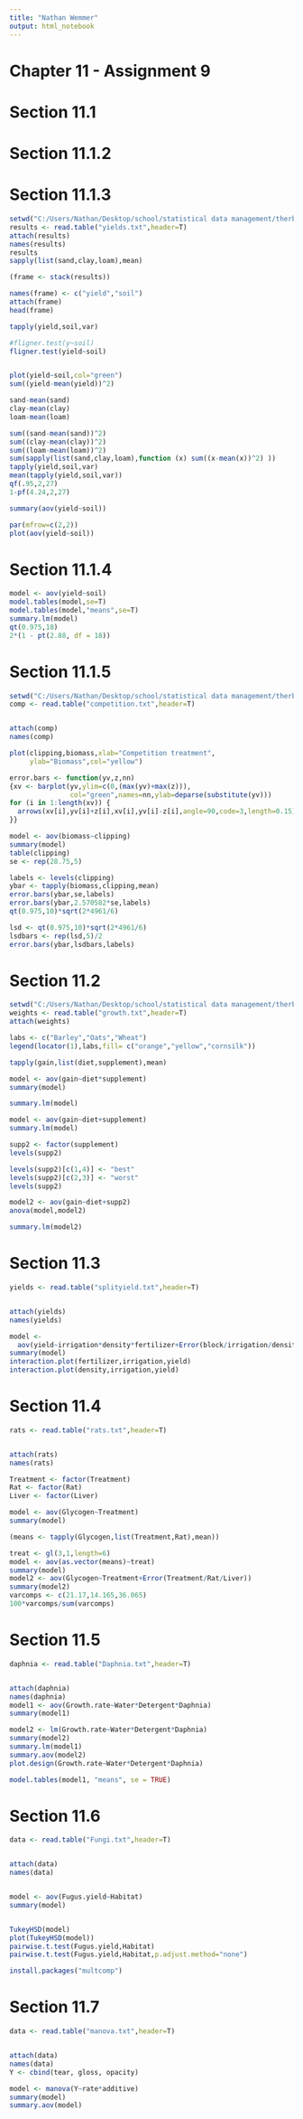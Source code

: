 ---
title: "Nathan Wemmer"
output: html_notebook
---

# Chapter 11 - Assignment 9

# Section 11.1 
# Section 11.1.2
# Section 11.1.3
```{r}
setwd("C:/Users/Nathan/Desktop/school/statistical data management/therbook")
results <- read.table("yields.txt",header=T)
attach(results)
names(results)
results
sapply(list(sand,clay,loam),mean)

(frame <- stack(results))

names(frame) <- c("yield","soil")
attach(frame)
head(frame)

tapply(yield,soil,var)

#fligner.test(y~soil)
fligner.test(yield~soil)


plot(yield~soil,col="green")
sum((yield-mean(yield))^2)

sand-mean(sand)
clay-mean(clay)
loam-mean(loam)

sum((sand-mean(sand))^2)
sum((clay-mean(clay))^2)
sum((loam-mean(loam))^2)
sum(sapply(list(sand,clay,loam),function (x) sum((x-mean(x))^2) ))
tapply(yield,soil,var)
mean(tapply(yield,soil,var))
qf(.95,2,27)
1-pf(4.24,2,27)

summary(aov(yield~soil))

par(mfrow=c(2,2))
plot(aov(yield~soil))

```

# Section 11.1.4
```{r}
model <- aov(yield~soil)
model.tables(model,se=T)
model.tables(model,"means",se=T)
summary.lm(model)
qt(0.975,18)
2*(1 - pt(2.88, df = 18))
```

# Section 11.1.5
```{r}
setwd("C:/Users/Nathan/Desktop/school/statistical data management/therbook")
comp <- read.table("competition.txt",header=T)


attach(comp)
names(comp)

plot(clipping,biomass,xlab="Competition treatment",
     ylab="Biomass",col="yellow")

error.bars <- function(yv,z,nn)
{xv <- barplot(yv,ylim=c(0,(max(yv)+max(z))),
               col="green",names=nn,ylab=deparse(substitute(yv)))
for (i in 1:length(xv)) {
  arrows(xv[i],yv[i]+z[i],xv[i],yv[i]-z[i],angle=90,code=3,length=0.15)
}}

model <- aov(biomass~clipping)
summary(model)
table(clipping)
se <- rep(28.75,5)

labels <- levels(clipping)
ybar <- tapply(biomass,clipping,mean)
error.bars(ybar,se,labels)
error.bars(ybar,2.570582*se,labels)
qt(0.975,10)*sqrt(2*4961/6)

lsd <- qt(0.975,10)*sqrt(2*4961/6)
lsdbars <- rep(lsd,5)/2
error.bars(ybar,lsdbars,labels)
```
# Section 11.2
```{r}
setwd("C:/Users/Nathan/Desktop/school/statistical data management/therbook")
weights <- read.table("growth.txt",header=T)
attach(weights)

labs <- c("Barley","Oats","Wheat")
legend(locator(1),labs,fill= c("orange","yellow","cornsilk"))

tapply(gain,list(diet,supplement),mean)

model <- aov(gain~diet*supplement)
summary(model)

summary.lm(model)

model <- aov(gain~diet+supplement)
summary.lm(model)

supp2 <- factor(supplement)
levels(supp2)

levels(supp2)[c(1,4)] <- "best"
levels(supp2)[c(2,3)] <- "worst"
levels(supp2)

model2 <- aov(gain~diet+supp2)
anova(model,model2)

summary.lm(model2)
```
# Section 11.3
```{r}
yields <- read.table("splityield.txt",header=T)


attach(yields)
names(yields)

model <-
  aov(yield~irrigation*density*fertilizer+Error(block/irrigation/density))
summary(model)
interaction.plot(fertilizer,irrigation,yield)
interaction.plot(density,irrigation,yield)
```

# Section 11.4
```{r}
rats <- read.table("rats.txt",header=T)


attach(rats)
names(rats)

Treatment <- factor(Treatment)
Rat <- factor(Rat)
Liver <- factor(Liver)

model <- aov(Glycogen~Treatment)
summary(model)

(means <- tapply(Glycogen,list(Treatment,Rat),mean))

treat <- gl(3,1,length=6)
model <- aov(as.vector(means)~treat)
summary(model)
model2 <- aov(Glycogen~Treatment+Error(Treatment/Rat/Liver))
summary(model2)
varcomps <- c(21.17,14.165,36.065)
100*varcomps/sum(varcomps)
```
# Section 11.5
```{r}
daphnia <- read.table("Daphnia.txt",header=T)


attach(daphnia)
names(daphnia)
model1 <- aov(Growth.rate~Water*Detergent*Daphnia)
summary(model1)

model2 <- lm(Growth.rate~Water*Detergent*Daphnia)
summary(model2)
summary.lm(model1)
summary.aov(model2)
plot.design(Growth.rate~Water*Detergent*Daphnia)

model.tables(model1, "means", se = TRUE)

```
# Section 11.6
```{r}
data <- read.table("Fungi.txt",header=T)


attach(data)
names(data)


model <- aov(Fugus.yield~Habitat)
summary(model)


TukeyHSD(model)
plot(TukeyHSD(model))
pairwise.t.test(Fugus.yield,Habitat)
pairwise.t.test(Fugus.yield,Habitat,p.adjust.method="none")

install.packages("multcomp")
```
# Section 11.7
```{r}
data <- read.table("manova.txt",header=T)


attach(data)
names(data)
Y <- cbind(tear, gloss, opacity)

model <- manova(Y~rate*additive)
summary(model)
summary.aov(model)

```


